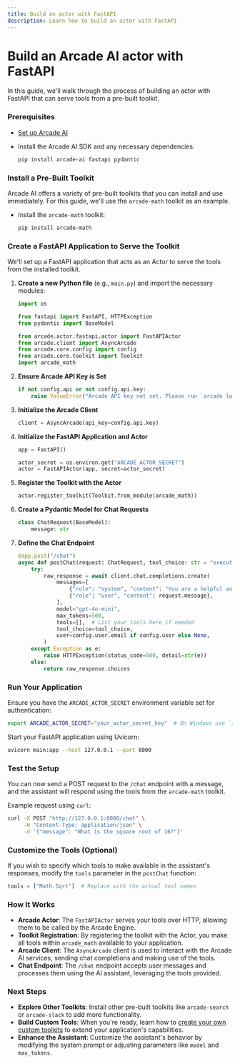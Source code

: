 ```yaml
---
title: Build an actor with FastAPI
description: Learn how to build an actor with FastAPI
---
```


# Build an Arcade AI actor with FastAPI

In this guide, we'll walk through the process of building an actor with FastAPI that can serve tools from a pre-built toolkit.

<Steps>

### Prerequisites

- [Set up Arcade AI](/home/quickstart)
- Install the Arcade AI SDK and any necessary dependencies:

  ```bash
  pip install arcade-ai fastapi pydantic
  ```

### Install a Pre-Built Toolkit

Arcade AI offers a variety of pre-built toolkits that you can install and use immediately. For this guide, we'll use the `arcade-math` toolkit as an example.

- Install the `arcade-math` toolkit:

  ```bash
  pip install arcade-math
  ```

### Create a FastAPI Application to Serve the Toolkit

We'll set up a FastAPI application that acts as an Actor to serve the tools from the installed toolkit.

1. **Create a new Python file** (e.g., `main.py`) and import the necessary modules:

   ```python
   import os

   from fastapi import FastAPI, HTTPException
   from pydantic import BaseModel

   from arcade.actor.fastapi.actor import FastAPIActor
   from arcade.client import AsyncArcade
   from arcade.core.config import config
   from arcade.core.toolkit import Toolkit
   import arcade_math
   ```

2. **Ensure Arcade API Key is Set**

   ```python
   if not config.api or not config.api.key:
       raise ValueError("Arcade API key not set. Please run `arcade login`.")
   ```

3. **Initialize the Arcade Client**

   ```python
   client = AsyncArcade(api_key=config.api.key)
   ```

4. **Initialize the FastAPI Application and Actor**

   ```python
   app = FastAPI()

   actor_secret = os.environ.get("ARCADE_ACTOR_SECRET")
   actor = FastAPIActor(app, secret=actor_secret)
   ```

5. **Register the Toolkit with the Actor**

   ```python
   actor.register_toolkit(Toolkit.from_module(arcade_math))
   ```

6. **Create a Pydantic Model for Chat Requests**

   ```python
   class ChatRequest(BaseModel):
       message: str
   ```

7. **Define the Chat Endpoint**

   ```python
   @app.post("/chat")
   async def postChat(request: ChatRequest, tool_choice: str = "execute"):
       try:
           raw_response = await client.chat.completions.create(
               messages=[
                   {"role": "system", "content": "You are a helpful assistant."},
                   {"role": "user", "content": request.message},
               ],
               model="gpt-4o-mini",
               max_tokens=500,
               tools=[],  # List your tools here if needed
               tool_choice=tool_choice,
               user=config.user.email if config.user else None,
           )
       except Exception as e:
           raise HTTPException(status_code=500, detail=str(e))
       else:
           return raw_response.choices
   ```

### Run Your Application

Ensure you have the `ARCADE_ACTOR_SECRET` environment variable set for authentication:

```bash
export ARCADE_ACTOR_SECRET="your_actor_secret_key"  # On Windows use `set`
```

Start your FastAPI application using Uvicorn:

```bash
uvicorn main:app --host 127.0.0.1 --port 8000
```

### Test the Setup

You can now send a POST request to the `/chat` endpoint with a message, and the assistant will respond using the tools from the `arcade-math` toolkit.

Example request using `curl`:

```bash
curl -X POST "http://127.0.0.1:8000/chat" \
     -H "Content-Type: application/json" \
     -d '{"message": "What is the square root of 16?"}'
```

### Customize the Tools (Optional)

If you wish to specify which tools to make available in the assistant's responses, modify the `tools` parameter in the `postChat` function:

```python
tools = ["Math.Sqrt"]  # Replace with the actual tool names
```

</Steps>

### How It Works

- **Arcade Actor**: The `FastAPIActor` serves your tools over HTTP, allowing them to be called by the Arcade Engine.
- **Toolkit Registration**: By registering the toolkit with the Actor, you make all tools within `arcade_math` available to your application.
- **Arcade Client**: The `AsyncArcade` client is used to interact with the Arcade AI services, sending chat completions and making use of the tools.
- **Chat Endpoint**: The `/chat` endpoint accepts user messages and processes them using the AI assistant, leveraging the tools provided.

### Next Steps

- **Explore Other Toolkits**: Install other pre-built toolkits like `arcade-search` or `arcade-slack` to add more functionality.
- **Build Custom Tools**: When you're ready, learn how to [create your own custom toolkits](/home/build-tools/create-a-toolkit) to extend your application's capabilities.
- **Enhance the Assistant**: Customize the assistant's behavior by modifying the system prompt or adjusting parameters like `model` and `max_tokens`.
